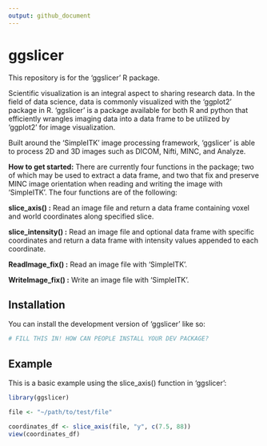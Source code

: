 ```yaml
---
output: github_document
---
```


# ggslicer

<!-- badges: start -->
<!-- badges: end -->

This repository is for the 'ggslicer' R package.

Scientific visualization is an integral aspect to sharing research data. In the field of data science, data is commonly visualized with the ‘ggplot2’ package in R. ‘ggslicer’ is a package available for both R and python that efficiently wrangles imaging data into a data frame to be utilized by ‘ggplot2’ for image visualization.

Built around the ‘SimpleITK’ image processing framework, ‘ggslicer’ is able to process 2D and 3D images such as DICOM, Nifti, MINC, and Analyze.


**How to get started:**
  There are currently four functions in the package; two of which may be used to extract a data frame, and two that fix and preserve MINC image orientation when reading and writing the image with ‘SimpleITK’. The four functions are of the following:

**slice_axis() :**
  Read an image file and return a data frame containing voxel and world coordinates along specified slice.

**slice_intensity() :**
  Read an image file and optional data frame with specific coordinates and return a data frame with intensity values appended to each coordinate.

**ReadImage_fix() :**
  Read an image file with ‘SimpleITK’.
  
**WriteImage_fix() :**
  Write an image file with ‘SimpleITK’.

## Installation

You can install the development version of 'ggslicer' like so:

``` r
# FILL THIS IN! HOW CAN PEOPLE INSTALL YOUR DEV PACKAGE?
```

## Example

This is a basic example using the slice_axis() function in 'ggslicer':

```r
library(ggslicer)

file <- "~/path/to/test/file"

coordinates_df <- slice_axis(file, "y", c(7.5, 88))
view(coordinates_df)
```

